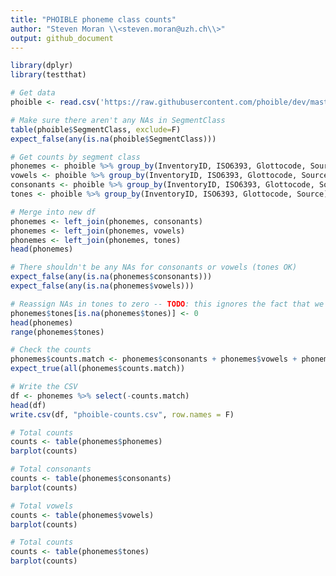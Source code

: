 ```yaml
---
title: "PHOIBLE phoneme class counts"
author: "Steven Moran \\<steven.moran@uzh.ch\\>"
output: github_document
---
```

  
```r
library(dplyr)
library(testthat)
```

```r
# Get data
phoible <- read.csv('https://raw.githubusercontent.com/phoible/dev/master/data/phoible.csv', stringsAsFactors = F)
```


```r
# Make sure there aren't any NAs in SegmentClass
table(phoible$SegmentClass, exclude=F)
expect_false(any(is.na(phoible$SegmentClass)))
```

```r
# Get counts by segment class
phonemes <- phoible %>% group_by(InventoryID, ISO6393, Glottocode, Source) %>% summarize(phonemes=n())
vowels <- phoible %>% group_by(InventoryID, ISO6393, Glottocode, Source) %>% filter(SegmentClass=="vowel") %>% summarize(vowels=n())
consonants <- phoible %>% group_by(InventoryID, ISO6393, Glottocode, Source) %>% filter(SegmentClass=="consonant") %>% summarize(consonants=n())
tones <- phoible %>% group_by(InventoryID, ISO6393, Glottocode, Source) %>% filter(SegmentClass=="tone") %>% summarize(tones=n())
```

```r
# Merge into new df
phonemes <- left_join(phonemes, consonants)
phonemes <- left_join(phonemes, vowels)
phonemes <- left_join(phonemes, tones)
head(phonemes)
```

```r
# There shouldn't be any NAs for consonants or vowels (tones OK)
expect_false(any(is.na(phonemes$consonants)))
expect_false(any(is.na(phonemes$vowels)))

# Reassign NAs in tones to zero -- TODO: this ignores the fact that we know that UPSID does not contain tone!!
phonemes$tones[is.na(phonemes$tones)] <- 0
head(phonemes)
range(phonemes$tones)
```

```r
# Check the counts
phonemes$counts.match <- phonemes$consonants + phonemes$vowels + phonemes$tones == phonemes$phonemes
expect_true(all(phonemes$counts.match))
```

```r
# Write the CSV
df <- phonemes %>% select(-counts.match)
head(df)
write.csv(df, "phoible-counts.csv", row.names = F)
```


```r
# Total counts
counts <- table(phonemes$phonemes)
barplot(counts)
```
```r
# Total consonants
counts <- table(phonemes$consonants)
barplot(counts)
```

```r
# Total vowels
counts <- table(phonemes$vowels)
barplot(counts)
```

```r
# Total counts
counts <- table(phonemes$tones)
barplot(counts)
```
